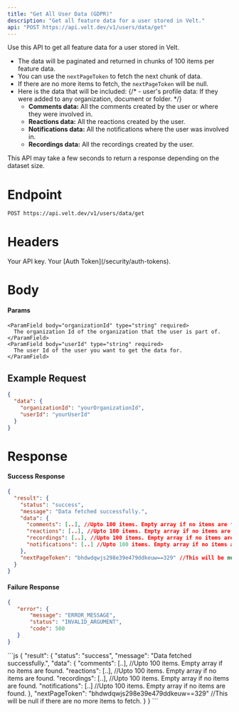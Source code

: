 ```yaml
---
title: "Get All User Data (GDPR)"
description: "Get all feature data for a user stored in Velt."
api: "POST https://api.velt.dev/v1/users/data/get"
---
```


Use this API to get all feature data for a user stored in Velt.
- The data will be paginated and returned in chunks of 100 items per feature data.
- You can use the `nextPageToken` to fetch the next chunk of data.
- If there are no more items to fetch, the `nextPageToken` will be null.
- Here is the data that will be included:
  {/* - user's profile data: If they were added to any organization, document or folder. */}
  - **Comments data:** All the comments created by the user or where they were involved in.
  - **Reactions data:** All the reactions created by the user.
  - **Notifications data:** All the notifications where the user was involved in.
  - **Recordings data:** All the recordings created by the user.
<Warning>
This API may take a few seconds to return a response depending on the dataset size.
</Warning>

# Endpoint
`POST https://api.velt.dev/v1/users/data/get`


# Headers
<ParamField header="x-velt-api-key" type="string" required>
  Your API key.
</ParamField>

<ParamField header="x-velt-auth-token" type="string" required>
  Your [Auth Token](/security/auth-tokens).
</ParamField>


# Body
#### Params

<ParamField body="data" type="object" required>
  <Expandable title="properties">

    <ParamField body="organizationId" type="string" required>
      The organization Id of the organization that the user is part of.
    </ParamField>
    <ParamField body="userId" type="string" required>
      The user Id of the user you want to get the data for.
    </ParamField>
  </Expandable>
</ParamField>


## **Example Request**
```JSON
{
  "data": {
    "organizationId": "yourOrganizationId",
    "userId": "yourUserId"
  }
}
```

# Response

#### Success Response

```JSON
{
  "result": {
    "status": "success", 
    "message": "Data fetched successfully.",
    "data": {
      "comments": [..], //Upto 100 items. Empty array if no items are found.
      "reactions": [..], //Upto 100 items. Empty array if no items are found.
      "recordings": [..], //Upto 100 items. Empty array if no items are found.
      "notifications": [..] //Upto 100 items. Empty array if no items are found.
    },
    "nextPageToken": "bhdwdqwjs298e39e479ddkeuw==329" //This will be null if there are no more items to fetch.
  }
}

```

#### Failure Response

```JSON
{
   "error": {
       "message": "ERROR_MESSAGE",
       "status": "INVALID_ARGUMENT",
       "code": 500
   }
}
```

<ResponseExample>
```js
{
  "result": {
    "status": "success", 
    "message": "Data fetched successfully.",
    "data": {
      "comments": [..], //Upto 100 items. Empty array if no items are found.
      "reactions": [..], //Upto 100 items. Empty array if no items are found.
      "recordings": [..], //Upto 100 items. Empty array if no items are found.
      "notifications": [..] //Upto 100 items. Empty array if no items are found.
    },
    "nextPageToken": "bhdwdqwjs298e39e479ddkeuw==329" //This will be null if there are no more items to fetch.
  }
}
```
</ResponseExample>